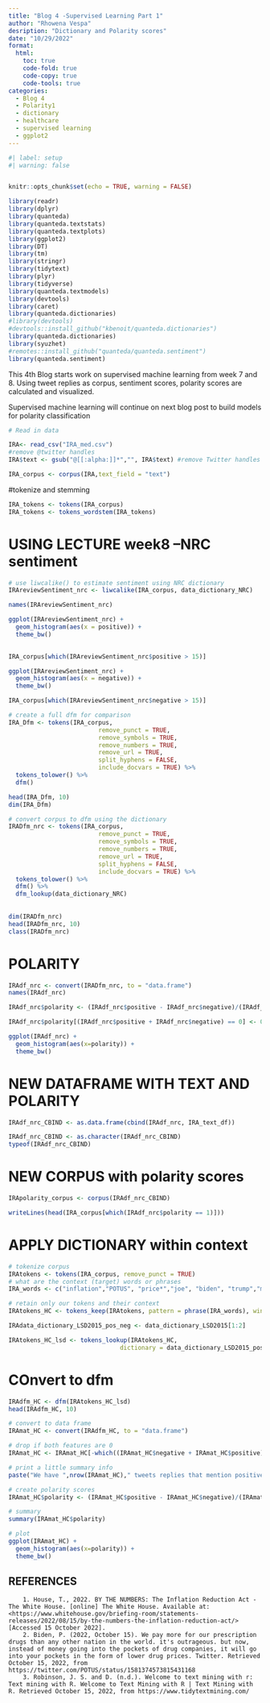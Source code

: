 ```yaml
---
title: "Blog 4 -Supervised Learning Part 1"
author: "Rhowena Vespa"
desription: "Dictionary and Polarity scores"
date: "10/29/2022"
format:
  html:
    toc: true
    code-fold: true
    code-copy: true
    code-tools: true
categories:
  - Blog 4
  - Polarity1
  - dictionary
  - healthcare
  - supervised learning
  - ggplot2
---
```


```r
#| label: setup
#| warning: false


knitr::opts_chunk$set(echo = TRUE, warning = FALSE)
```



```r
library(readr)
library(dplyr)
library(quanteda)
library(quanteda.textstats)
library(quanteda.textplots)
library(ggplot2)
library(DT)
library(tm)
library(stringr)
library(tidytext)
library(plyr)
library(tidyverse)
library(quanteda.textmodels)
library(devtools)
library(caret)
library(quanteda.dictionaries)
#library(devtools)
#devtools::install_github("kbenoit/quanteda.dictionaries")
library(quanteda.dictionaries)
library(syuzhet) 
#remotes::install_github("quanteda/quanteda.sentiment")
library(quanteda.sentiment)
```


This 4th Blog starts work on supervised machine learning from week 7 and 8. Using tweet replies as corpus,
sentiment scores, polarity scores are calculated and visualized.

Supervised machine learning will continue on next blog post to build models for polarity classification


```r
# Read in data

IRA<- read_csv("IRA_med.csv")
#remove @twitter handles
IRA$text <- gsub("@[[:alpha:]]*","", IRA$text) #remove Twitter handles
```

```r
IRA_corpus <- corpus(IRA,text_field = "text")   
```

#tokenize and stemming
```r
IRA_tokens <- tokens(IRA_corpus)
IRA_tokens <- tokens_wordstem(IRA_tokens)
```


# USING LECTURE week8 --NRC sentiment


```r
# use liwcalike() to estimate sentiment using NRC dictionary
IRAreviewSentiment_nrc <- liwcalike(IRA_corpus, data_dictionary_NRC)

names(IRAreviewSentiment_nrc)
```
```r

ggplot(IRAreviewSentiment_nrc) +
  geom_histogram(aes(x = positive)) +
  theme_bw()
                     
```
```r
IRA_corpus[which(IRAreviewSentiment_nrc$positive > 15)]
```

```r
ggplot(IRAreviewSentiment_nrc) +
  geom_histogram(aes(x = negative)) +
  theme_bw()
```

```r
IRA_corpus[which(IRAreviewSentiment_nrc$negative > 15)]
```

```r
# create a full dfm for comparison
IRA_Dfm <- tokens(IRA_corpus,
                         remove_punct = TRUE,
                         remove_symbols = TRUE,
                         remove_numbers = TRUE,
                         remove_url = TRUE,
                         split_hyphens = FALSE,
                         include_docvars = TRUE) %>%
  tokens_tolower() %>%
  dfm()

head(IRA_Dfm, 10)
dim(IRA_Dfm)

# convert corpus to dfm using the dictionary
IRADfm_nrc <- tokens(IRA_corpus,
                         remove_punct = TRUE,
                         remove_symbols = TRUE,
                         remove_numbers = TRUE,
                         remove_url = TRUE,
                         split_hyphens = FALSE,
                         include_docvars = TRUE) %>%
  tokens_tolower() %>%
  dfm() %>%
  dfm_lookup(data_dictionary_NRC)
  
  
dim(IRADfm_nrc)
head(IRADfm_nrc, 10)
class(IRADfm_nrc)
```

# POLARITY
```r
IRAdf_nrc <- convert(IRADfm_nrc, to = "data.frame")
names(IRAdf_nrc)

IRAdf_nrc$polarity <- (IRAdf_nrc$positive - IRAdf_nrc$negative)/(IRAdf_nrc$positive + IRAdf_nrc$negative)

IRAdf_nrc$polarity[(IRAdf_nrc$positive + IRAdf_nrc$negative) == 0] <- 0

ggplot(IRAdf_nrc) +
  geom_histogram(aes(x=polarity)) +
  theme_bw()
```

# NEW DATAFRAME WITH TEXT AND POLARITY

```r
IRAdf_nrc_CBIND <- as.data.frame(cbind(IRAdf_nrc, IRA_text_df))
```
```r
IRAdf_nrc_CBIND <- as.character(IRAdf_nrc_CBIND)
typeof(IRAdf_nrc_CBIND)
```

# NEW CORPUS with polarity scores

```r
IRApolarity_corpus <- corpus(IRAdf_nrc_CBIND)

```


```r
writeLines(head(IRA_corpus[which(IRAdf_nrc$polarity == 1)]))
```


# APPLY DICTIONARY within context

```r
# tokenize corpus
IRAtokens <- tokens(IRA_corpus, remove_punct = TRUE)
# what are the context (target) words or phrases
IRA_words <- c("inflation","POTUS", "price*","joe", "biden", "trump","medicare","drug","cost","america*","won","lost")
```
```r
# retain only our tokens and their context
IRAtokens_HC <- tokens_keep(IRAtokens, pattern = phrase(IRA_words), window = 40)

```

```r
IRAdata_dictionary_LSD2015_pos_neg <- data_dictionary_LSD2015[1:2]

IRAtokens_HC_lsd <- tokens_lookup(IRAtokens_HC,
                               dictionary = data_dictionary_LSD2015_pos_neg)
```

# COnvert to dfm

```r
IRAdfm_HC <- dfm(IRAtokens_HC_lsd)
head(IRAdfm_HC, 10)
```



```r
# convert to data frame
IRAmat_HC <- convert(IRAdfm_HC, to = "data.frame")
```
```r
# drop if both features are 0
IRAmat_HC <- IRAmat_HC[-which((IRAmat_HC$negative + IRAmat_HC$positive)==0),]
```
```r
# print a little summary info
paste("We have ",nrow(IRAmat_HC)," tweets replies that mention positive or negative words in the context of Inflation terms.", sep="")
```
```r
# create polarity scores
IRAmat_HC$polarity <- (IRAmat_HC$positive - IRAmat_HC$negative)/(IRAmat_HC$positive + IRAmat_HC$negative)

# summary
summary(IRAmat_HC$polarity)

# plot
ggplot(IRAmat_HC) + 
  geom_histogram(aes(x=polarity)) + 
  theme_bw()

```



## REFERENCES

        1. House, T., 2022. BY THE NUMBERS: The Inflation Reduction Act - The White House. [online] The White House. Available at: <https://www.whitehouse.gov/briefing-room/statements-releases/2022/08/15/by-the-numbers-the-inflation-reduction-act/> [Accessed 15 October 2022].
        2. Biden, P. (2022, October 15). We pay more for our prescription drugs than any other nation in the world. it's outrageous. but now, instead of money going into the pockets of drug companies, it will go into your pockets in the form of lower drug prices. Twitter. Retrieved October 15, 2022, from https://twitter.com/POTUS/status/1581374573815431168 
        3. Robinson, J. S. and D. (n.d.). Welcome to text mining with r: Text mining with R. Welcome to Text Mining with R | Text Mining with R. Retrieved October 15, 2022, from https://www.tidytextmining.com/ 





